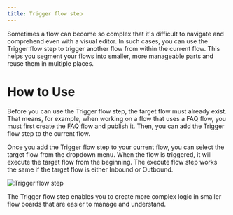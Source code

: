 ```yaml
---
title: Trigger flow step
---
```


Sometimes a flow can become so complex that it's difficult to navigate and comprehend even with a visual editor. In such cases, you can use the Trigger flow step to trigger another flow from within the current flow. This helps you segment your flows into smaller, more manageable parts and reuse them in multiple places.

# How to Use

Before you can use the Trigger flow step, the target flow must already exist. That means, for example, when working on a flow that uses a FAQ flow, you must first create the FAQ flow and publish it. Then, you can add the Trigger flow step to the current flow.

Once you add the Trigger flow step to your current flow, you can select the target flow from the dropdown menu. When the flow is triggered, it will execute the target flow from the beginning. The execute flow step works the same if the target flow is either Inbound or Outbound.

![Trigger flow step](https://hilos-media.s3.us-east-2.amazonaws.com/documentation/userdocs/using-hilos/reference/flows/trigger-flow/trigger.png)

The Trigger flow step enables you to create more complex logic in smaller flow boards that are easier to manage and understand.
